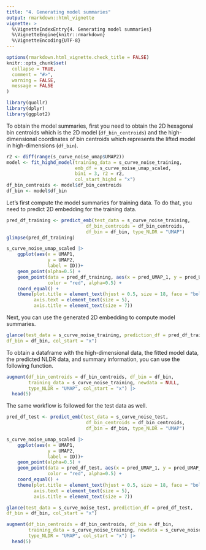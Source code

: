 ```yaml
---
title: "4. Generating model summaries"
output: rmarkdown::html_vignette
vignette: >
  %\VignetteIndexEntry{4. Generating model summaries}
  %\VignetteEngine{knitr::rmarkdown}
  %\VignetteEncoding{UTF-8}
---
```


```r
options(rmarkdown.html_vignette.check_title = FALSE)
knitr::opts_chunk$set(
  collapse = TRUE,
  comment = "#>",
  warning = FALSE, 
  message = FALSE
)
```

```r
library(quollr)
library(dplyr)
library(ggplot2)
```

To obtain the model summaries, first you need to obtain the 2D hexagonal bin centroids which is the 2D model (`df_bin_centroids`) and the high-dimensional coordinates of bin centroids which represents the lifted model in high-dimensions (`df_bin`).

```r
r2 <- diff(range(s_curve_noise_umap$UMAP2))
model <- fit_highd_model(training_data = s_curve_noise_training, 
                         emb_df = s_curve_noise_umap_scaled,
                         bin1 = 3, r2 = r2,
                         col_start_highd = "x")
df_bin_centroids <- model$df_bin_centroids
df_bin <- model$df_bin
```

Let's first compute the model summaries for training data. To do that, you need to predict 2D embedding for the training data.

```r
pred_df_training <- predict_emb(test_data = s_curve_noise_training, 
                             df_bin_centroids = df_bin_centroids, 
                             df_bin = df_bin, type_NLDR = "UMAP")
glimpse(pred_df_training)
```

```r
s_curve_noise_umap_scaled |>
    ggplot(aes(x = UMAP1,
               y = UMAP2,
               label = ID))+
    geom_point(alpha=0.5) +
    geom_point(data = pred_df_training, aes(x = pred_UMAP_1, y = pred_UMAP_2), 
               color = "red", alpha=0.5) +
    coord_equal() +
    theme(plot.title = element_text(hjust = 0.5, size = 18, face = "bold"),
          axis.text = element_text(size = 5),
          axis.title = element_text(size = 7))
```

Next, you can use the generated 2D embedding to compute model summaries.

```r
glance(test_data = s_curve_noise_training, prediction_df = pred_df_training,
df_bin = df_bin, col_start = "x")
```

To obtain a dataframe with the high-dimensional data, the fitted model data, the predicted NLDR data, and summary information, you can use the following function.

```r
augment(df_bin_centroids = df_bin_centroids, df_bin = df_bin, 
        training_data = s_curve_noise_training, newdata = NULL, 
        type_NLDR = "UMAP", col_start = "x") |>
  head(5)
```

The same workflow is followed for the test data as well.

```r
pred_df_test <- predict_emb(test_data = s_curve_noise_test, 
                             df_bin_centroids = df_bin_centroids, 
                             df_bin = df_bin, type_NLDR = "UMAP")
```

```r
s_curve_noise_umap_scaled |>
    ggplot(aes(x = UMAP1,
               y = UMAP2,
               label = ID))+
    geom_point(alpha=0.5) +
    geom_point(data = pred_df_test, aes(x = pred_UMAP_1, y = pred_UMAP_2), 
               color = "red", alpha=0.5) +
    coord_equal() +
    theme(plot.title = element_text(hjust = 0.5, size = 18, face = "bold"),
          axis.text = element_text(size = 5),
          axis.title = element_text(size = 7))
```

```r
glance(test_data = s_curve_noise_test, prediction_df = pred_df_test,
df_bin = df_bin, col_start = "x")
```

```r
augment(df_bin_centroids = df_bin_centroids, df_bin = df_bin, 
        training_data = s_curve_noise_training, newdata = s_curve_noise_test, 
        type_NLDR = "UMAP", col_start = "x") |>
  head(5)
```
